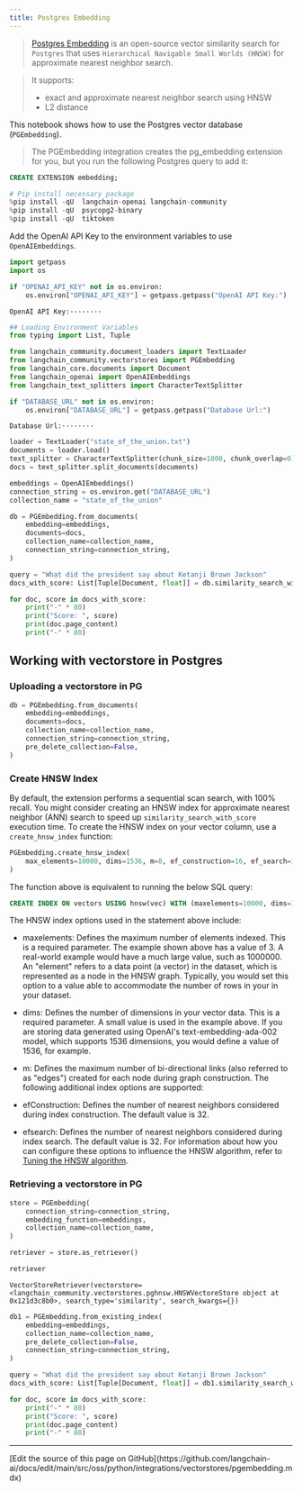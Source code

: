 ```yaml
---
title: Postgres Embedding
---
```


> [Postgres Embedding](https://github.com/neondatabase/pg_embedding) is an open-source vector similarity search for `Postgres` that uses  `Hierarchical Navigable Small Worlds (HNSW)` for approximate nearest neighbor search.

>It supports:
>
>- exact and approximate nearest neighbor search using HNSW
>- L2 distance

This notebook shows how to use the Postgres vector database (`PGEmbedding`).

> The PGEmbedding integration creates the pg_embedding extension for you, but you run the following Postgres query to add it:

```sql
CREATE EXTENSION embedding;
```

```python
# Pip install necessary package
%pip install -qU  langchain-openai langchain-community
%pip install -qU  psycopg2-binary
%pip install -qU  tiktoken
```

Add the OpenAI API Key to the environment variables to use `OpenAIEmbeddings`.

```python
import getpass
import os

if "OPENAI_API_KEY" not in os.environ:
    os.environ["OPENAI_API_KEY"] = getpass.getpass("OpenAI API Key:")
```

```output
OpenAI API Key:········
```

```python
## Loading Environment Variables
from typing import List, Tuple
```

```python
from langchain_community.document_loaders import TextLoader
from langchain_community.vectorstores import PGEmbedding
from langchain_core.documents import Document
from langchain_openai import OpenAIEmbeddings
from langchain_text_splitters import CharacterTextSplitter
```

```python
if "DATABASE_URL" not in os.environ:
    os.environ["DATABASE_URL"] = getpass.getpass("Database Url:")
```

```output
Database Url:········
```

```python
loader = TextLoader("state_of_the_union.txt")
documents = loader.load()
text_splitter = CharacterTextSplitter(chunk_size=1000, chunk_overlap=0)
docs = text_splitter.split_documents(documents)

embeddings = OpenAIEmbeddings()
connection_string = os.environ.get("DATABASE_URL")
collection_name = "state_of_the_union"
```

```python
db = PGEmbedding.from_documents(
    embedding=embeddings,
    documents=docs,
    collection_name=collection_name,
    connection_string=connection_string,
)

query = "What did the president say about Ketanji Brown Jackson"
docs_with_score: List[Tuple[Document, float]] = db.similarity_search_with_score(query)
```

```python
for doc, score in docs_with_score:
    print("-" * 80)
    print("Score: ", score)
    print(doc.page_content)
    print("-" * 80)
```

## Working with vectorstore in Postgres

### Uploading a vectorstore in PG

```python
db = PGEmbedding.from_documents(
    embedding=embeddings,
    documents=docs,
    collection_name=collection_name,
    connection_string=connection_string,
    pre_delete_collection=False,
)
```

### Create HNSW Index

By default, the extension performs a sequential scan search, with 100% recall. You might consider creating an HNSW index for approximate nearest neighbor (ANN) search to speed up `similarity_search_with_score` execution time. To create the HNSW index on your vector column, use a `create_hnsw_index` function:

```python
PGEmbedding.create_hnsw_index(
    max_elements=10000, dims=1536, m=8, ef_construction=16, ef_search=16
)
```

The function above is equivalent to running the below SQL query:

```sql
CREATE INDEX ON vectors USING hnsw(vec) WITH (maxelements=10000, dims=1536, m=3, efconstruction=16, efsearch=16);
```

The HNSW index options used in the statement above include:

- maxelements: Defines the maximum number of elements indexed. This is a required parameter. The example shown above has a value of 3. A real-world example would have a much large value, such as 1000000. An "element" refers to a data point (a vector) in the dataset, which is represented as a node in the HNSW graph. Typically, you would set this option to a value able to accommodate the number of rows in your in your dataset.
- dims: Defines the number of dimensions in your vector data. This is a required parameter. A small value is used in the example above. If you are storing data generated using OpenAI's text-embedding-ada-002 model, which supports 1536 dimensions, you would define a value of 1536, for example.
- m: Defines the maximum number of bi-directional links (also referred to as "edges") created for each node during graph construction.
The following additional index options are supported:

- efConstruction: Defines the number of nearest neighbors considered during index construction. The default value is 32.
- efsearch: Defines the number of nearest neighbors considered during index search. The default value is 32.
For information about how you can configure these options to influence the HNSW algorithm, refer to [Tuning the HNSW algorithm](https://neon.tech/docs/extensions/pg_embedding#tuning-the-hnsw-algorithm).

### Retrieving a vectorstore in PG

```python
store = PGEmbedding(
    connection_string=connection_string,
    embedding_function=embeddings,
    collection_name=collection_name,
)

retriever = store.as_retriever()
```

```python
retriever
```

```output
VectorStoreRetriever(vectorstore=<langchain_community.vectorstores.pghnsw.HNSWVectoreStore object at 0x121d3c8b0>, search_type='similarity', search_kwargs={})
```

```python
db1 = PGEmbedding.from_existing_index(
    embedding=embeddings,
    collection_name=collection_name,
    pre_delete_collection=False,
    connection_string=connection_string,
)

query = "What did the president say about Ketanji Brown Jackson"
docs_with_score: List[Tuple[Document, float]] = db1.similarity_search_with_score(query)
```

```python
for doc, score in docs_with_score:
    print("-" * 80)
    print("Score: ", score)
    print(doc.page_content)
    print("-" * 80)
```

---

<Callout icon="pen-to-square" iconType="regular">
  [Edit the source of this page on GitHub](https://github.com/langchain-ai/docs/edit/main/src/oss/python/integrations/vectorstores/pgembedding.mdx)
</Callout>
